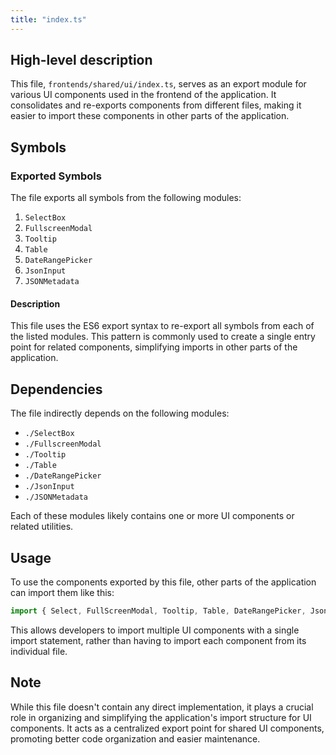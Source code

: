 ```yaml
---
title: "index.ts"
---
```


## High-level description
This file, `frontends/shared/ui/index.ts`, serves as an export module for various UI components used in the frontend of the application. It consolidates and re-exports components from different files, making it easier to import these components in other parts of the application.

## Symbols

### Exported Symbols
The file exports all symbols from the following modules:
1. `SelectBox`
2. `FullscreenModal`
3. `Tooltip`
4. `Table`
5. `DateRangePicker`
6. `JsonInput`
7. `JSONMetadata`

#### Description
This file uses the ES6 export syntax to re-export all symbols from each of the listed modules. This pattern is commonly used to create a single entry point for related components, simplifying imports in other parts of the application.

## Dependencies
The file indirectly depends on the following modules:
- `./SelectBox`
- `./FullscreenModal`
- `./Tooltip`
- `./Table`
- `./DateRangePicker`
- `./JsonInput`
- `./JSONMetadata`

Each of these modules likely contains one or more UI components or related utilities.

## Usage
To use the components exported by this file, other parts of the application can import them like this:

```typescript
import { Select, FullScreenModal, Tooltip, Table, DateRangePicker, JsonInput, JSONMetadata } from 'path/to/frontends/shared/ui';
```

This allows developers to import multiple UI components with a single import statement, rather than having to import each component from its individual file.

## Note
While this file doesn't contain any direct implementation, it plays a crucial role in organizing and simplifying the application's import structure for UI components. It acts as a centralized export point for shared UI components, promoting better code organization and easier maintenance.